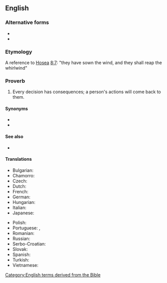 ==English==

===Alternative forms===
* {{l|en|sow the wind and reap the whirlwind}}
* {{l|en|reap the whirlwind}}

===Etymology===
A reference to [[w:Book of Hosea|Hosea]] [[s:Bible (King James)/Hosea#Chapter 8|8:7]]: "they have sown the wind, and they shall reap the whirlwind"

===Proverb===
{{head|en|proverb}}

# Every decision has consequences; a person's actions will come back to them.

====Synonyms====
* {{l|en|what goes around comes around}}
* {{l|en|reap what you sow}}

====See also====
* {{l|en|get out what one puts in}}

====Translations====
{{trans-top|every decision has consequences; a person's actions will come back to them}}
* Bulgarian: {{t|bg|който сее вятър, жъне бури|tr=kóyto sée vyátǎr, zhǎne búri|sc=Cyrl}}
* Chamorro: {{t|ch|뿌린대로 거두다}}
* Czech: {{t|cs|kdo seje vítr, sklízí bouři}}
* Dutch: {{t|nl|wie wind zaait, zal storm oogsten}}
* French: {{t+|fr|qui sème le vent, récolte la tempête}}
* German: {{t+|de|wer Wind sät, wird Sturm ernten}}
* Hungarian: {{t+|hu|aki szelet vet, vihart arat}}
* Italian: {{t|it|chi semina vento raccoglie tempesta}}
* Japanese: {{t|ja|業によりて果を引く|tr=ごうによりてかをひく, gō ni yorite ka o hiku|sc=Jpan}}
{{trans-mid}}
* Polish: {{t|pl|kto sieje wiatr, zbiera burzę}}
* Portuguese: {{t|pt|quem semeia ventos colhe tempestades}}, {{t|pt|quem semeia vento colhe tempestade}}
* Romanian: {{t|ro|cine seamănă vânt culege furtună}}<!-- [http://ro.wikiquote.org/wiki/Proverbe_românești#C] -->
* Russian: {{t|ru|посе́ешь ве́тер, пожнёшь бу́рю}}
* Serbo-Croatian: {{t|sh|ко сеје ветар, жање олују|tr=ko seje vetar, žanje oluju|sc=Cyrl}}
* Slovak: {{t|sk|kto seje vietor, žne búrku}}
* Spanish: {{t|es|quien siembra vientos recoge tempestades}}
* Turkish: {{t|tr|rüzgâr eken, fırtına biçer}}
* Vietnamese: {{t|vi|gieo nhân nào gặp quả đó}}
{{trans-bottom}}

[[Category:English terms derived from the Bible]]